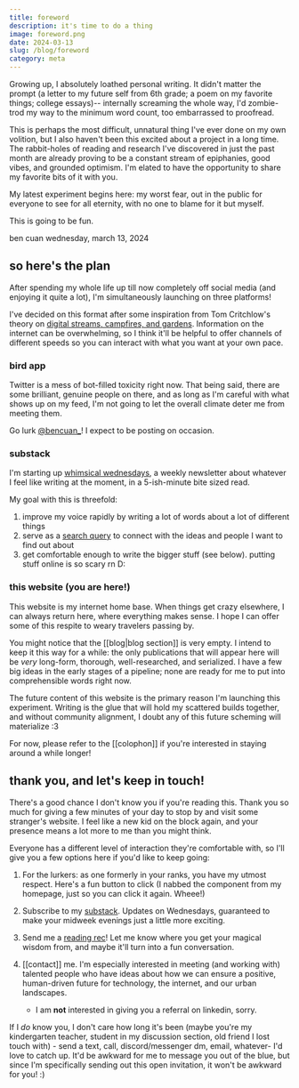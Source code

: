 ```yaml
---
title: foreword
description: it's time to do a thing
image: foreword.png
date: 2024-03-13
slug: /blog/foreword
category: meta
---
```


Growing up, I absolutely loathed personal writing. It didn't matter the prompt (a letter to my future self from 6th grade; a poem on my favorite things; college essays)-- internally screaming the whole way, I'd zombie-trod my way to the minimum word count, too embarrassed to proofread.

This is perhaps the most difficult, unnatural thing I've ever done on my own volition, but I also haven't been this excited about a project in a long time. The rabbit-holes of reading and research I've discovered in just the past month are already proving to be a constant stream of epiphanies, good vibes, and grounded optimism. I'm elated to have the opportunity to share my favorite bits of it with you.

 My latest experiment begins here: my worst fear, out in the public for everyone to see for all eternity, with no one to blame for it but myself.

This is going to be fun.

ben cuan
wednesday, march 13, 2024

## so here's the plan

After spending my whole life up till now completely off social media (and enjoying it quite a lot), I'm simultaneously launching on three platforms! 

I've decided on this format after some inspiration from Tom Critchlow's theory on [digital streams, campfires, and gardens](https://tomcritchlow.com/2018/10/10/of-gardens-and-wikis/). Information on the internet can be overwhelming, so I think it'll be helpful to offer channels of different speeds so you can interact with what you want at your own pace.


### <FontAwesomeIcon icon={faTwitter} /> bird app
Twitter is a mess of bot-filled toxicity right now. That being said, there are some brilliant, genuine people on there, and as long as I'm careful with what shows up on my feed, I'm not going to let the overall climate deter me from meeting them.

Go lurk [@bencuan_](https://twitter.com/bencuan_)! I expect to be posting on occasion.

### <SiSubstack /> substack
I'm starting up [whimsical wednesdays](https://bencuan.substack.com), a weekly newsletter about whatever I feel like writing at the moment, in a 5-ish-minute bite sized read.

My goal with this is threefold:
1. improve my voice rapidly by writing a lot of words about a lot of different things
2. serve as a [search query](https://www.henrikkarlsson.xyz/p/search-query) to connect with the ideas and people I want to find out about
3. get comfortable enough to write the bigger stuff (see below). putting stuff online is so scary rn <span class="fraktion">D:</span>

### <FontAwesomeIcon icon={faLocationDot} /> this website (you are here!)
This website is my internet home base. When things get crazy elsewhere, I can always return here, where everything makes sense. I hope I can offer some of this respite to weary travelers passing by.

You might notice that the [[blog|blog section]] is very empty. I intend to keep it this way for a while: the only publications that will appear here will be *very* long-form, thorough, well-researched, and serialized. I have a few big ideas in the early stages of a pipeline; none are ready for me to put into comprehensible words right now.

The future content of this website is the primary reason I'm launching this experiment. Writing is the glue that will hold my scattered builds together, and without community alignment, I doubt any of this future scheming will materialize :3

For now, please refer to the [[colophon]] if you're interested in staying around a while longer!

## thank you, and let's keep in touch!
There's a good chance I don't know you if you're reading this. Thank you so much for giving a few minutes of your day to stop by and visit some stranger's website. I feel like a new kid on the block again, and your presence means a lot more to me than you might think.

Everyone has a different level of interaction they're comfortable with, so I'll give you a few options here if you'd like to keep going:

1. For the lurkers: as one formerly in your ranks, you have my utmost respect. Here's a fun button to click (I nabbed the component from my homepage, just so you can click it again. Wheee!)

<span class="visitors"><Visitors client:idle /></span>

2. Subscribe to my [substack](https://bencuan.substack.com). Updates on Wednesdays, guaranteed to make your midweek evenings just a little more exciting.

3. Send me a [reading rec](https://tally.so/r/meeJ1J)! Let me know where you get your magical wisdom from, and maybe it'll turn into a fun conversation.

4. [[contact]] me. I'm especially interested in meeting (and working with) talented people who have ideas about how we can ensure a positive, human-driven future for technology, the internet, and our urban landscapes.
	- I am **not** interested in giving you a referral on linkedin, sorry.

If I *do* know you, I don't care how long it's been (maybe you're my kindergarten teacher, student in my discussion section, old friend I lost touch with) - send a text, call, discord/messenger dm, email, whatever-  I'd love to catch up.  It'd be awkward for me to message you out of the blue, but since I'm specifically sending out this open invitation, it won't be awkward for you! :)